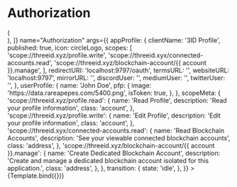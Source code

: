 

<Meta title="Components/Authorization" component={Authorization} />


# Authorization

<Canvas>
  <Story
    decorators={[
      (Story) => (
        <div style={{ width: 482, padding: 12, margin: 'auto' }}>
          <Story />
        </div>
      ),
    ]}
    name="Authorization"
    args={{
      appProfile: {
        clientName: '3ID Profile',
        published: true,
        icon: circleLogo,
        scopes: [
          'scope://threeid.xyz/profile.write',
          'scope://threeid.xyx/connected-accounts.read',
          'scope://threeid.xyz/blockchain-account/{{ account }}.manage',
        ],
        redirectURI: 'localhost:9797/oauth',
        termsURL: '',
        websiteURL: 'localhost:9797',
        mirrorURL: '',
        discordUser: '',
        mediumUser: '',
        twitterUser: '',
      },
      userProfile: {
        name: 'John Doe',
        pfp: {
          image: 'https://data.rareapepes.com/5400.png',
          isToken: true,
        },
      },
      scopeMeta: {
        'scope://threeid.xyz/profile.read': {
          name: 'Read Profile',
          description: 'Read your profile information',
          class: 'account',
        },
        'scope://threeid.xyz/profile.write': {
          name: 'Edit Profile',
          description: 'Edit your profile information',
          class: 'account',
        },
        'scope://threeid.xyx/connected-accounts.read': {
          name: 'Read Blockchain Accounts',
          description: 'See your viewable connected blockchain accounts',
          class: 'address',
        },
        'scope://threeid.xyz/blockchain-account/{{ account }}.manage': {
          name: 'Create Dedicated Blockchain Account',
          description:
            'Create and manage a dedicated blockchain account isolated for this application.',
          class: 'address',
        },
      },
      transition: {
        state: 'idle',
      },
    }}
  >
    {Template.bind({})}
  </Story>
</Canvas>
